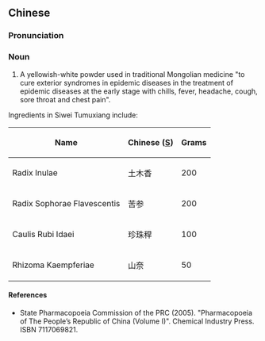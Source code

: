 ==Chinese==
{{zh-forms}}

===Pronunciation===
{{zh-pron
|m=sìwèi tǔmùxiāng sǎn
|cat=n
}}

===Noun===
{{zh-noun}}

# A yellowish-white powder used in traditional Mongolian medicine "to cure exterior syndromes in epidemic diseases in the treatment of epidemic diseases at the early stage with chills, fever, headache, cough, sore throat and chest pain".

Ingredients in Siwei Tumuxiang include:

{| class="wikitable sortable"
|-
!Name
!Chinese ([[Simplified Chinese|S]])
!Grams
|-
|Radix Inulae
|土木香
| 200
|-
|Radix Sophorae Flavescentis
|苦参
| 200
|-
|Caulis Rubi Idaei
|珍珠稈
| 100
|-
|Rhizoma Kaempferiae
|山奈
|50
|}

====References====
* State Pharmacopoeia Commission of the PRC (2005). "Pharmacopoeia of The People’s Republic of China (Volume I)". Chemical Industry Press. ISBN 7117069821.